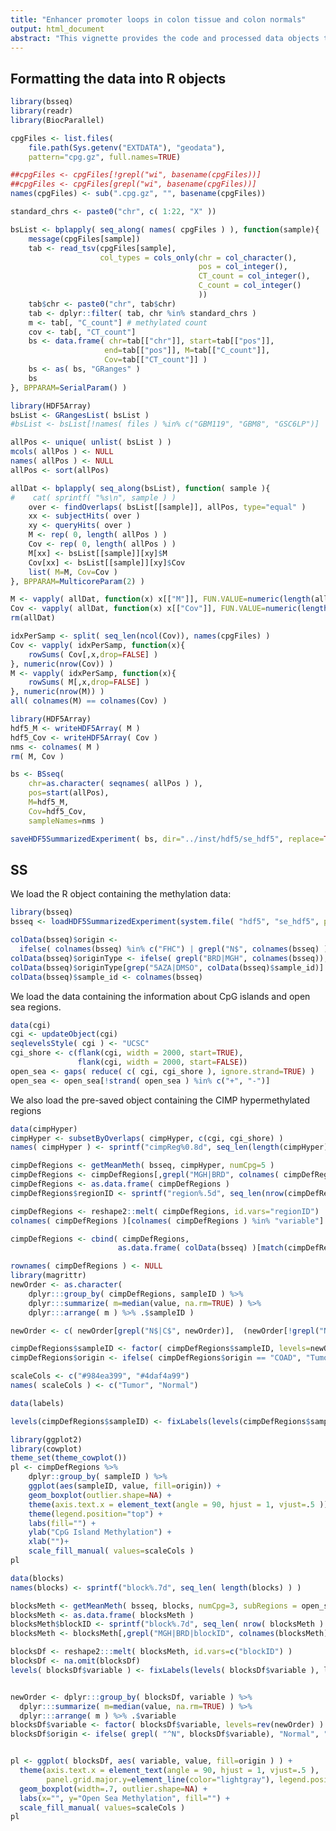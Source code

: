 ```yaml
---
title: "Enhancer promoter loops in colon tissue and colon normals"
output: html_document
abstract: "This vignette provides the code and processed data objects to explore the methylation landscape of colorectal tumors described in Johnstone, Reyes. et al 2020."
---
```


## Formatting the data into R objects

```r

library(bsseq)
library(readr)
library(BiocParallel)

cpgFiles <- list.files(
    file.path(Sys.getenv("EXTDATA"), "geodata"),
    pattern="cpg.gz", full.names=TRUE)

##cpgFiles <- cpgFiles[!grepl("wi", basename(cpgFiles))]
##cpgFiles <- cpgFiles[grepl("wi", basename(cpgFiles))]
names(cpgFiles) <- sub(".cpg.gz", "", basename(cpgFiles))

standard_chrs <- paste0("chr", c( 1:22, "X" ))

bsList <- bplapply( seq_along( names( cpgFiles ) ), function(sample){
    message(cpgFiles[sample])
    tab <- read_tsv(cpgFiles[sample], 
                    col_types = cols_only(chr = col_character(),
                                          pos = col_integer(),
                                          CT_count = col_integer(),
                                          C_count = col_integer()
                                          ))
    tab$chr <- paste0("chr", tab$chr)
    tab <- dplyr::filter( tab, chr %in% standard_chrs )
    m <- tab[, "C_count"] # methylated count
    cov <- tab[, "CT_count"]
    bs <- data.frame( chr=tab[["chr"]], start=tab[["pos"]],
                     end=tab[["pos"]], M=tab[["C_count"]],
                     Cov=tab[["CT_count"]] )
    bs <- as( bs, "GRanges" )
    bs
}, BPPARAM=SerialParam() )

library(HDF5Array)
bsList <- GRangesList( bsList )
#bsList <- bsList[!names( files ) %in% c("GBM119", "GBM8", "GSC6LP")]

allPos <- unique( unlist( bsList ) )
mcols( allPos ) <- NULL
names( allPos ) <- NULL
allPos <- sort(allPos)

allDat <- bplapply( seq_along(bsList), function( sample ){
#    cat( sprintf( "%s\n", sample ) ) 
    over <- findOverlaps( bsList[[sample]], allPos, type="equal" )
    xx <- subjectHits( over )
    xy <- queryHits( over )
    M <- rep( 0, length( allPos ) )
    Cov <- rep( 0, length( allPos ) )
    M[xx] <- bsList[[sample]][xy]$M
    Cov[xx] <- bsList[[sample]][xy]$Cov
    list( M=M, Cov=Cov )
}, BPPARAM=MulticoreParam(2) )

M <- vapply( allDat, function(x) x[["M"]], FUN.VALUE=numeric(length(allPos)) )
Cov <- vapply( allDat, function(x) x[["Cov"]], FUN.VALUE=numeric(length(allPos)) )
rm(allDat)

idxPerSamp <- split( seq_len(ncol(Cov)), names(cpgFiles) )
Cov <- vapply( idxPerSamp, function(x){
    rowSums( Cov[,x,drop=FALSE] )
}, numeric(nrow(Cov)) )
M <- vapply( idxPerSamp, function(x){
    rowSums( M[,x,drop=FALSE] )
}, numeric(nrow(M)) )
all( colnames(M) == colnames(Cov) )

library(HDF5Array)
hdf5_M <- writeHDF5Array( M )
hdf5_Cov <- writeHDF5Array( Cov )
nms <- colnames( M )
rm( M, Cov )

bs <- BSseq(
    chr=as.character( seqnames( allPos ) ),
    pos=start(allPos),
    M=hdf5_M,
    Cov=hdf5_Cov,
    sampleNames=nms )

saveHDF5SummarizedExperiment( bs, dir="../inst/hdf5/se_hdf5", replace=TRUE )

```

## SS

We load the R object containing the methylation data:

```r
library(bsseq)
bsseq <- loadHDF5SummarizedExperiment(system.file( "hdf5", "se_hdf5", package="ColonDNATopology" ))

colData(bsseq)$origin <- 
  ifelse( colnames(bsseq) %in% c("FHC") | grepl("N$", colnames(bsseq) ), "normal", "COAD" )
colData(bsseq)$originType <- ifelse( grepl("BRD|MGH", colnames(bsseq)), "primaryTissue", "cellLine")
colData(bsseq)$originType[grep("5AZA|DMSO", colData(bsseq)$sample_id)] <- "AZAExp"
colData(bsseq)$sample_id <- colnames(bsseq)
```

We load the data containing the information about CpG islands and open sea regions.

```r
data(cgi)
cgi <- updateObject(cgi)
seqlevelsStyle( cgi ) <- "UCSC"
cgi_shore <- c(flank(cgi, width = 2000, start=TRUE),
               flank(cgi, width = 2000, start=FALSE))
open_sea <- gaps( reduce( c( cgi, cgi_shore ), ignore.strand=TRUE) )
open_sea <- open_sea[!strand( open_sea ) %in% c("+", "-")]
```

We also load the pre-saved object containing the CIMP hypermethylated regions

```r
data(cimpHyper)
cimpHyper <- subsetByOverlaps( cimpHyper, c(cgi, cgi_shore) )
names( cimpHyper ) <- sprintf("cimpReg%0.8d", seq_len(length(cimpHyper)))

cimpDefRegions <- getMeanMeth( bsseq, cimpHyper, numCpg=5 )
cimpDefRegions <- cimpDefRegions[,grepl("MGH|BRD", colnames( cimpDefRegions ))]
cimpDefRegions <- as.data.frame( cimpDefRegions )
cimpDefRegions$regionID <- sprintf("region%.5d", seq_len(nrow(cimpDefRegions)))

cimpDefRegions <- reshape2::melt( cimpDefRegions, id.vars="regionID")
colnames( cimpDefRegions )[colnames( cimpDefRegions ) %in% "variable"] <- "sampleID"

cimpDefRegions <- cbind( cimpDefRegions,
                        as.data.frame( colData(bsseq) )[match(cimpDefRegions$sampleID, colData(bsseq)$sample_id),c("origin", "originType")] )

rownames( cimpDefRegions ) <- NULL
library(magrittr)
newOrder <- as.character(
    dplyr:::group_by( cimpDefRegions, sampleID ) %>%
    dplyr:::summarize( m=median(value, na.rm=TRUE) ) %>%
    dplyr:::arrange( m ) %>% .$sampleID )

newOrder <- c( newOrder[grepl("N$|C$", newOrder)],  (newOrder[!grepl("N$|C$", newOrder)] ))

cimpDefRegions$sampleID <- factor( cimpDefRegions$sampleID, levels=newOrder )
cimpDefRegions$origin <- ifelse( cimpDefRegions$origin == "COAD", "Tumor", "Normal" )

scaleCols <- c("#984ea399", "#4daf4a99")
names( scaleCols ) <- c("Tumor", "Normal")

data(labels)

levels(cimpDefRegions$sampleID) <- fixLabels(levels(cimpDefRegions$sampleID), labels)

```

```r
library(ggplot2)
library(cowplot)
theme_set(theme_cowplot())
pl <- cimpDefRegions %>%
    dplyr::group_by( sampleID ) %>%
    ggplot(aes(sampleID, value, fill=origin)) +
    geom_boxplot(outlier.shape=NA) +
    theme(axis.text.x = element_text(angle = 90, hjust = 1, vjust=.5 ))+
    theme(legend.position="top") +
    labs(fill="") +
    ylab("CpG Island Methylation") +
    xlab("")+
    scale_fill_manual( values=scaleCols )
pl
```

```r
data(blocks)
names(blocks) <- sprintf("block%.7d", seq_len( length(blocks) ) )

blocksMeth <- getMeanMeth( bsseq, blocks, numCpg=3, subRegions = open_sea )
blocksMeth <- as.data.frame( blocksMeth )
blocksMeth$blockID <- sprintf("block%.7d", seq_len( nrow( blocksMeth ) ) )
blocksMeth <- blocksMeth[,grepl("MGH|BRD|blockID", colnames(blocksMeth))]

blocksDf <- reshape2:::melt( blocksMeth, id.vars=c("blockID") )
blocksDf <- na.omit(blocksDf)
levels( blocksDf$variable ) <- fixLabels(levels( blocksDf$variable ), labels)


newOrder <- dplyr:::group_by( blocksDf, variable ) %>%
  dplyr:::summarize( m=median(value, na.rm=TRUE) ) %>%
  dplyr:::arrange( m ) %>% .$variable
blocksDf$variable <- factor( blocksDf$variable, levels=rev(newOrder) )
blocksDf$origin <- ifelse( grepl( "^N", blocksDf$variable), "Normal", "Tumor" )


pl <- ggplot( blocksDf, aes( variable, value, fill=origin ) ) +
  theme(axis.text.x = element_text(angle = 90, hjust = 1, vjust=.5 ),
        panel.grid.major.y=element_line(color="lightgray"), legend.position="top") +
  geom_boxplot(width=.7, outlier.shape=NA) +
  labs(x="", y="Open Sea Methylation", fill="") +
  scale_fill_manual( values=scaleCols )
pl

```
